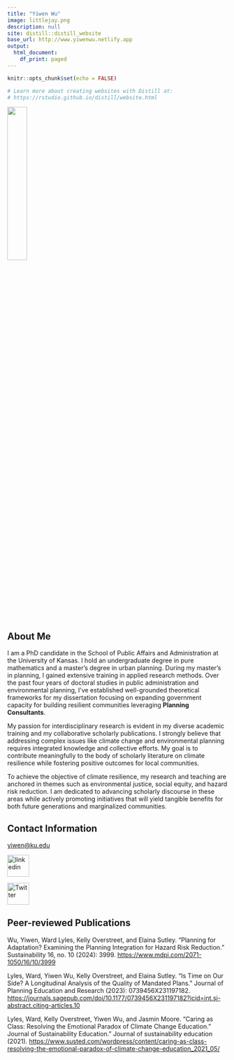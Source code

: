 ```yaml
---
title: "Yiwen Wu"
image: littlejay.png
description: null
site: distill::distill_website
base_url: http://www.yiwenwu.netlify.app
output:
  html_document:
    df_print: paged
---
```


```r
knitr::opts_chunk$set(echo = FALSE)

# Learn more about creating websites with Distill at:
# https://rstudio.github.io/distill/website.html

```

![](file.png){width=30%}

## About Me
I am a PhD candidate in the School of Public Affairs and Administration at the University of Kansas. I hold an undergraduate degree in pure mathematics and a master's degree in urban planning. During my master's in planning, I gained extensive training in applied research methods. Over the past four years of doctoral studies in public administration and environmental planning, I've established well-grounded theoretical frameworks for my dissertation focusing on expanding government capacity for building resilient communities leveraging **Planning Consultants**. 

My passion for interdisciplinary research is evident in my diverse academic training and my collaborative scholarly publications. I strongly believe that addressing complex issues like climate change and environmental planning requires integrated knowledge and collective efforts. My goal is to contribute meaningfully to the body of scholarly literature on climate resilience while fostering positive outcomes for local communities. 

To achieve the objective of climate resilience, my research and teaching are anchored in themes such as environmental justice, social equity, and hazard risk reduction. I am dedicated to advancing scholarly discourse in these areas while actively promoting initiatives that will yield tangible benefits for both future generations and marginalized communities.

## Contact Information

[yiwen@ku.edu](mailto:yiwen@ku.edu)

[<img src="in.png" alt="linkedin" width="50"/>](https://www.linkedin.com/in/yiwen-wu-1a2059161/)

[<img src="twitter.png" alt="Twitter" width="50"/>](https://x.com/ywuKU)


## Peer-reviewed Publications
Wu, Yiwen, Ward Lyles, Kelly Overstreet, and Elaina Sutley. "Planning for Adaptation? Examining the Planning Integration for Hazard Risk Reduction." Sustainability 16, no. 10 (2024): 3999. [https://www.mdpi.com/2071-1050/16/10/3999](https://www.mdpi.com/2071-1050/16/10/3999)

Lyles, Ward, Yiwen Wu, Kelly Overstreet, and Elaina Sutley. "Is Time on Our Side? A Longitudinal Analysis of the Quality of Mandated Plans." Journal of Planning Education and Research (2023): 0739456X231197182. [https://journals.sagepub.com/doi/10.1177/0739456X231197182?icid=int.sj-abstract.citing-articles.10](https://journals.sagepub.com/doi/10.1177/0739456X231197182?icid=int.sj-abstract.citing-articles.10)

Lyles, Ward, Kelly Overstreet, Yiwen Wu, and Jasmin Moore. "Caring as Class: Resolving the Emotional Paradox of Climate Change Education.” Journal of Sustainability Education." Journal of sustainability education (2021). [https://www.susted.com/wordpress/content/caring-as-class-resolving-the-emotional-paradox-of-climate-change-education_2021_05/](https://www.susted.com/wordpress/content/caring-as-class-resolving-the-emotional-paradox-of-climate-change-education_2021_05/)
